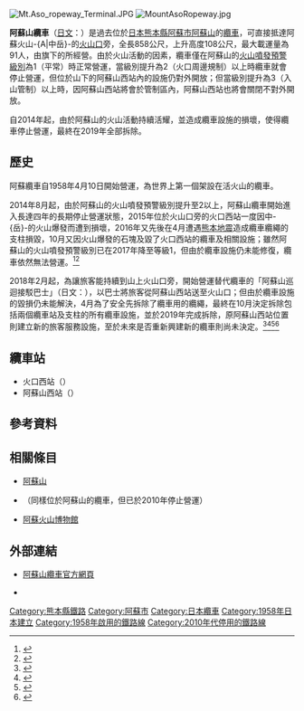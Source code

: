 [[File:Mt.Aso_ropeway_Terminal.JPG|thumb]]
[[File:MountAsoRopeway.jpg|right]]

'''阿蘇山纜車'''（[[日文|日文]]：'''{{lang|ja|阿蘇山ロープウェー}}'''）是過去位於[[日本|日本]][[熊本縣|熊本縣]][[阿蘇市|阿蘇市]][[阿蘇山|阿蘇山]]的[[纜車|纜車]]，可直接抵達阿蘇火山-{A|中岳}-的[[火山口|火山口]]旁，全長858公尺，上升高度108公尺，最大載運量為91人，由{{Tsl|ja|九州産業交通ホールディングス|九州產業交通控股}}旗下的{{tsl|ja|九州産交ツーリズム|九州産交旅遊}}所經營。由於火山活動的因素，纜車僅在阿蘇山的[[火山噴發預警級別|火山噴發預警級別]]為1（平常）時正常營運，當級別提升為2（火口周邊規制）以上時纜車就會停止營運，但位於山下的阿蘇山西站內的設施仍對外開放；但當級別提升為3（入山管制）以上時，因阿蘇山西站將會於管制區內，阿蘇山西站也將會關閉不對外開放。

自2014年起，由於阿蘇山的火山活動持續活耀，並造成纜車設施的損壞，使得纜車停止營運，最終在2019年全部拆除。

== 歷史 ==

阿蘇纜車自1958年4月10日開始營運，為世界上第一個架設在活火山的纜車。

2014年8月起，由於阿蘇山的火山噴發預警級別提升至2以上，阿蘇山纜車開始進入長達四年的長期停止營運狀態，2015年位於火山口旁的火口西站一度因中-{岳}-的火山爆發而遭到損壞，2016年又先後在4月遭遇[[2016年熊本地震|熊本地震]]造成纜車纜繩的支柱損毀，10月又因火山爆發的石塊及毀了火口西站的纜車及相關設施；雖然阿蘇山的火山噴發預警級別已在2017年降至等級1，但由於纜車設施仍未能修復，纜車依然無法營運。<ref>{{Cite news| url=https://asahichinese-f.com/society/11077565| title=阿蘇山噴發遺痕 纜車站舍遭灰掩埋| author=後藤Tazu子| date=2017-02-07| newspaper=朝日新聞| language=zh-tw| accessdate=2018-12-03}}</ref><ref>{{Cite news| url=http://www.passiontimes.hk/article/02-27-2018/44364| title=日本阿蘇火山　2月28日重開| author=衞天塱| date=2018-02-27| newspaper=熱血時報| accessdate=2018-12-03}}</ref>

2018年2月起，為讓旅客能持續到山上火山口旁，開始營運替代纜車的「阿蘇山巡迴接駁巴士」（日文：{{lang|ja|阿蘇山ループシャトル}}），以巴士將旅客從阿蘇山西站送至火山口；但由於纜車設施的毀損仍未能解決，4月為了安全先拆除了纜車用的纜繩，最終在10月決定拆除包括兩個纜車站及支柱的所有纜車設施，並於2019年完成拆除，原阿蘇山西站位置則建立新的旅客服務設施，至於未來是否重新興建新的纜車則尚未決定。<ref>{{Cite news| url=https://kumanichi.com/news/669183/| title=「阿蘇山ロープウェー」駅舎や支柱、解体撤去へ　熊本地震で損壊| date=2018-10-13| newspaper=熊本日日新聞| language=ja| accessdate=2018-12-03}}</ref><ref>{{Cite news| url=https://www.data-max.co.jp/article/25533| title=阿蘇山ロープウェーの解体、撤去が決定| newspaper=Net IB News| language=ja| accessdate=2018-12-03}}</ref><ref>{{Cite news| url=https://www.risktaisaku.com/articles/-/11686| title=阿蘇山ロープウェー解体撤去工事始まる| date=2018-10-19| newspaper=西日本新聞| language=ja| accessdate=2018-12-03}}</ref><ref>{{Cite news| url=https://kumanichi.com/kumacole/earthquake/710408/| title=阿蘇山ロープウェー　いつの日か運行再開を〈あの日から　熊本地震２年７ヵ月〉| date=2018-11-14| newspaper=熊本日日新聞| language=ja| accessdate=2018-12-03}}</ref>

== 纜車站 ==
{{GeoGroup}}
* 火口西站（{{Coord|32|52|50.6|N|131|5|1.9|E|}}）
* 阿蘇山西站（{{Coord|32|52|47.2|N|131|4|28.6|E|}}）

== 參考資料 ==
{{Reflist}}

== 相關條目 ==
{{Commonscat|Mount Aso Ropeway}}

* [[阿蘇山|阿蘇山]]
* {{tsl|ja|仙酔峡ロープウェイ|仙醉峽纜車}}（同樣位於阿蘇山的纜車，但已於2010年停止營運）
* [[阿蘇火山博物館|阿蘇火山博物館]]

== 外部連結 ==

* [http://www.kyusanko.co.jp/aso/ 阿蘇山纜車官方網頁]
* {{Ja}} {{Facebook|Mt.Aso.Ropeway|阿蘇山纜車}}

{{DEFAULTSORT:Asosan Rōpuwei}}

[[Category:熊本縣鐵路|Category:熊本縣鐵路]]
[[Category:阿蘇市|Category:阿蘇市]]
[[Category:日本纜車|Category:日本纜車]]
[[Category:1958年日本建立|Category:1958年日本建立]]
[[Category:1958年啟用的鐵路線|Category:1958年啟用的鐵路線]]
[[Category:2010年代停用的鐵路線|Category:2010年代停用的鐵路線]]